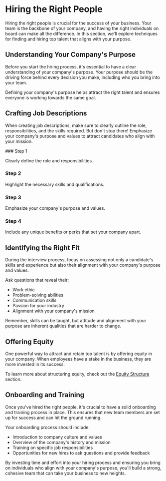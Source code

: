 
# Hiring the Right People

Hiring the right people is crucial for the success of your business. Your team is the backbone of your company, and having the right individuals on board can make all the difference. In this section, we'll explore techniques for finding and hiring top talent that aligns with your purpose.

## Understanding Your Company's Purpose

Before you start the hiring process, it's essential to have a clear understanding of your company's purpose. Your purpose should be the driving force behind every decision you make, including who you bring into your team.

<Callout>
Defining your company's purpose helps attract the right talent and ensures everyone is working towards the same goal.
</Callout>

## Crafting Job Descriptions

When creating job descriptions, make sure to clearly outline the role, responsibilities, and the skills required. But don't stop there! Emphasize your company's purpose and values to attract candidates who align with your mission.

<Steps>
### Step 1

Clearly define the role and responsibilities.

### Step 2

Highlight the necessary skills and qualifications.

### Step 3

Emphasize your company's purpose and values.

### Step 4

Include any unique benefits or perks that set your company apart.
</Steps>

## Identifying the Right Fit

During the interview process, focus on assessing not only a candidate's skills and experience but also their alignment with your company's purpose and values.

Ask questions that reveal their:
- Work ethic
- Problem-solving abilities
- Communication skills
- Passion for your industry
- Alignment with your company's mission

<Callout>
Remember, skills can be taught, but attitude and alignment with your purpose are inherent qualities that are harder to change.
</Callout>

## Offering Equity

One powerful way to attract and retain top talent is by offering equity in your company. When employees have a stake in the business, they are more invested in its success.

To learn more about structuring equity, check out the [Equity Structure](/building-and-managing-your-team/equity-structure) section.

## Onboarding and Training

Once you've hired the right people, it's crucial to have a solid onboarding and training process in place. This ensures that new team members are set up for success and can hit the ground running.

Your onboarding process should include:
- Introduction to company culture and values
- Overview of the company's history and mission
- Training on specific job responsibilities
- Opportunities for new hires to ask questions and provide feedback

By investing time and effort into your hiring process and ensuring you bring on individuals who align with your company's purpose, you'll build a strong, cohesive team that can take your business to new heights.